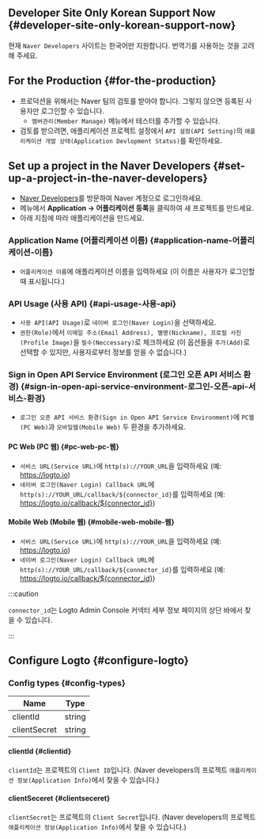 ## Developer Site Only Korean Support Now \{#developer-site-only-korean-support-now}

현재 `Naver Developers` 사이트는 한국어만 지원합니다. 번역기를 사용하는 것을 고려해 주세요.

## For the Production \{#for-the-production}

- 프로덕션을 위해서는 Naver 팀의 검토를 받아야 합니다.
  그렇지 않으면 등록된 사용자만 로그인할 수 있습니다.
  - `맴버관리(Member Manage)` 메뉴에서 테스터를 추가할 수 있습니다.
- 검토를 받으려면, 애플리케이션 프로젝트 설정에서 `API 설정(API Setting)`의 `애플리케이션 개발 상태(Application Devlopment Status)`를 확인하세요.

## Set up a project in the Naver Developers \{#set-up-a-project-in-the-naver-developers}

- [Naver Developers](https://developers.naver.com/main/)를 방문하여 Naver 계정으로 로그인하세요.
- 메뉴에서 **Application -> 어플리케이션 등록**을 클릭하여 새 프로젝트를 만드세요.
- 아래 지침에 따라 애플리케이션을 만드세요.

### Application Name (어플리케이션 이름) \{#application-name-어플리케이션-이름}

- `어플리케이션 이름`에 애플리케이션 이름을 입력하세요 (이 이름은 사용자가 로그인할 때 표시됩니다.)

### API Usage (사용 API) \{#api-usage-사용-api}

- `사용 API(API Usage)`로 `네이버 로그인(Naver Login)`을 선택하세요.
- `권한(Role)`에서 `이메일 주소(Email Address), 별명(Nickname), 프로필 사진(Profile Image)`을 `필수(Neccessary)`로 체크하세요 (이 옵션들을 `추가(Add)`로 선택할 수 있지만, 사용자로부터 정보를 얻을 수 없습니다.)

### Sign in Open API Service Environment (로그인 오픈 API 서비스 환경) \{#sign-in-open-api-service-environment-로그인-오픈-api-서비스-환경}

- `로그인 오픈 API 서비스 환경(Sign in Open API Service Environment)`에 `PC웹(PC Web)`과 `모바일웹(Mobile Web)` 두 환경을 추가하세요.

#### PC Web (PC 웹) \{#pc-web-pc-웹}

- `서비스 URL(Service URL)`에 `http(s)://YOUR_URL`을 입력하세요 (예: https://logto.io)
- `네이버 로그인(Naver Login) Callback URL`에 `http(s)://YOUR_URL/callback/${connector_id}`를 입력하세요 (예: https://logto.io/callback/${connector_id})

#### Mobile Web (Mobile 웹) \{#mobile-web-mobile-웹}

- `서비스 URL(Service URL)`에 `http(s)://YOUR_URL`을 입력하세요 (예: https://logto.io)
- `네이버 로그인(Naver Login) Callback URL`에 `http(s)://YOUR_URL/callback/${connector_id}`를 입력하세요 (예: https://logto.io/callback/${connector_id})

:::caution

`connector_id`는 Logto Admin Console 커넥터 세부 정보 페이지의 상단 바에서 찾을 수 있습니다.

:::

## Configure Logto \{#configure-logto}

### Config types \{#config-types}

| Name         | Type   |
| ------------ | ------ |
| clientId     | string |
| clientSecret | string |

#### clientId \{#clientid}

`clientId`는 프로젝트의 `Client ID`입니다.
(Naver developers의 프로젝트 `애플리케이션 정보(Application Info)`에서 찾을 수 있습니다.)

#### clientSeceret \{#clientseceret}

`clientSecret`는 프로젝트의 `Client Secret`입니다.
(Naver developers의 프로젝트 `애플리케이션 정보(Application Info)`에서 찾을 수 있습니다.)

